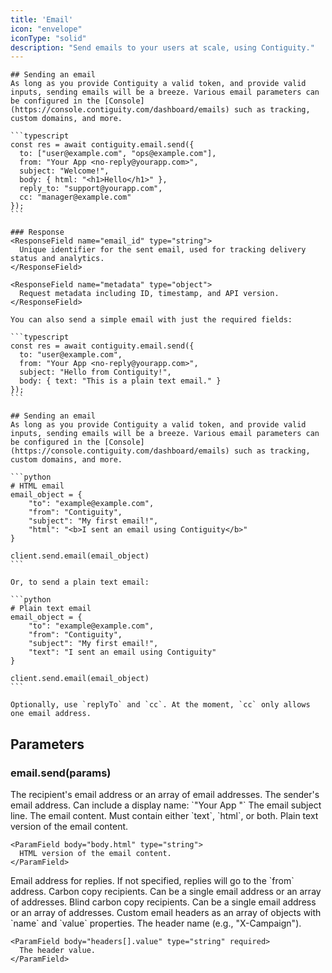 ```yaml
---
title: 'Email'
icon: "envelope"
iconType: "solid"
description: "Send emails to your users at scale, using Contiguity."
---
```


<Tabs>
  <Tab title="JavaScript" icon="js">
    <InstallJS />
    
    ## Sending an email
    As long as you provide Contiguity a valid token, and provide valid inputs, sending emails will be a breeze. Various email parameters can be configured in the [Console](https://console.contiguity.com/dashboard/emails) such as tracking, custom domains, and more.

    ```typescript
    const res = await contiguity.email.send({
      to: ["user@example.com", "ops@example.com"],
      from: "Your App <no-reply@yourapp.com>",
      subject: "Welcome!",
      body: { html: "<h1>Hello</h1>" },
      reply_to: "support@yourapp.com",
      cc: "manager@example.com"
    });
    ```

    ### Response
    <ResponseField name="email_id" type="string">
      Unique identifier for the sent email, used for tracking delivery status and analytics.
    </ResponseField>

    <ResponseField name="metadata" type="object">
      Request metadata including ID, timestamp, and API version.
    </ResponseField>

    You can also send a simple email with just the required fields:

    ```typescript
    const res = await contiguity.email.send({
      to: "user@example.com",
      from: "Your App <no-reply@yourapp.com>",
      subject: "Hello from Contiguity!",
      body: { text: "This is a plain text email." }
    });
    ```
  </Tab>
  
  <Tab title="Python" icon="python">
    <InstallPY />
    
    ## Sending an email
    As long as you provide Contiguity a valid token, and provide valid inputs, sending emails will be a breeze. Various email parameters can be configured in the [Console](https://console.contiguity.com/dashboard/emails) such as tracking, custom domains, and more.

    ```python
    # HTML email
    email_object = {
        "to": "example@example.com",
        "from": "Contiguity",
        "subject": "My first email!",
        "html": "<b>I sent an email using Contiguity</b>"
    }

    client.send.email(email_object)
    ```

    Or, to send a plain text email:

    ```python
    # Plain text email
    email_object = {
        "to": "example@example.com",
        "from": "Contiguity",
        "subject": "My first email!",
        "text": "I sent an email using Contiguity"
    }

    client.send.email(email_object)
    ```

    Optionally, use `replyTo` and `cc`. At the moment, `cc` only allows one email address.
  </Tab>
</Tabs>

## Parameters

### email.send(params)

<ParamField body="to" type="string | string[]" required>
  The recipient's email address or an array of email addresses.
</ParamField>

<ParamField body="from" type="string" required>
  The sender's email address. Can include a display name: `"Your App <no-reply@yourapp.com>"`
</ParamField>

<ParamField body="subject" type="string" required>
  The email subject line.
</ParamField>

<ParamField body="body" type="object" required>
  The email content. Must contain either `text`, `html`, or both.
  
  <Expandable title="Body object properties">
    <ParamField body="body.text" type="string">
      Plain text version of the email content.
    </ParamField>
    
    <ParamField body="body.html" type="string">
      HTML version of the email content.
    </ParamField>
  </Expandable>
</ParamField>

<ParamField body="reply_to" type="string">
  Email address for replies. If not specified, replies will go to the `from` address.
</ParamField>

<ParamField body="cc" type="string | string[]">
  Carbon copy recipients. Can be a single email address or an array of addresses.
</ParamField>

<ParamField body="bcc" type="string | string[]">
  Blind carbon copy recipients. Can be a single email address or an array of addresses.
</ParamField>

<ParamField body="headers" type="object[]">
  Custom email headers as an array of objects with `name` and `value` properties.
  
  <Expandable title="Header object structure">
    <ParamField body="headers[].name" type="string" required>
      The header name (e.g., "X-Campaign").
    </ParamField>
    
    <ParamField body="headers[].value" type="string" required>
      The header value.
    </ParamField>
  </Expandable>
</ParamField>


<Snippet />